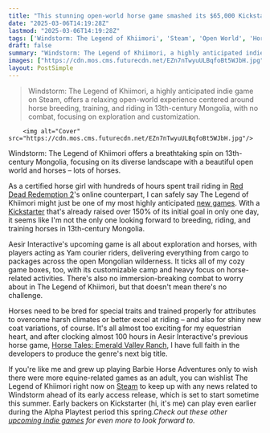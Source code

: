 ```yaml
---
title: "This stunning open-world horse game smashed its $65,000 Kickstarter goal straight away, and it's bringing my favorite part of Red Dead Redemption 2 to 13th-century Mongolia"
date: "2025-03-06T14:19:28Z"
lastmod: "2025-03-06T14:19:28Z"
tags: ['Windstorm: The Legend of Khiimori', 'Steam', 'Open World', 'Horse Racing', 'Simulation', 'Indie Game', 'Kickstarter']
draft: false
summary: "Windstorm: The Legend of Khiimori, a highly anticipated indie game on Steam, offers a relaxing open-world experience centered around horse breeding, training, and riding in 13th-century Mongolia, with no combat, focusing on exploration and customization."
images: ["https://cdn.mos.cms.futurecdn.net/EZn7nTwyuULBqfoBt5WJbH.jpg"]
layout: PostSimple
---
```

> Windstorm: The Legend of Khiimori, a highly anticipated indie game on Steam, offers a relaxing open-world experience centered around horse breeding, training, and riding in 13th-century Mongolia, with no combat, focusing on exploration and customization.


        <img alt="Cover" src="https://cdn.mos.cms.futurecdn.net/EZn7nTwyuULBqfoBt5WJbH.jpg"/>
        
Windstorm: The Legend of Khiimori offers a breathtaking spin on 13th-century Mongolia, focusing on its diverse landscape with a beautiful open world and horses – lots of horses.

As a certified horse girl with hundreds of hours spent trail riding in [<u>Red Dead Redemption 2</u>](https://www.gamesradar.com/red-dead-redemption-2-guide-walkthrough/)'s online counterpart, I can safely say The Legend of Khiimori might just be one of my most highly anticipated [<u>new games</u>](https://www.gamesradar.com/video-game-release-dates/). With a [<u>Kickstarter</u>](https://www.kickstarter.com/projects/aesirinteractive/windstorm) that's already raised over 150% of its initial goal in only one day, it seems like I'm not the only one looking forward to breeding, riding, and training horses in 13th-century Mongolia.

Aesir Interactive's upcoming game is all about exploration and horses, with players acting as Yam courier riders, delivering everything from cargo to packages across the open Mongolian wilderness. It ticks all of my cozy game boxes, too, with its customizable camp and heavy focus on horse-related activities. There's also no immersion-breaking combat to worry about in The Legend of Khiimori, but that doesn't mean there's no challenge.

Horses need to be bred for special traits and trained properly for attributes to overcome harsh climates or better excel at riding – and also for shiny new coat variations, of course. It's all almost too exciting for my equestrian heart, and after clocking almost 100 hours in Aesir Interactive's previous horse game, [Horse Tales: Emerald Valley Ranch](https://store.steampowered.com/app/1474740/Horse_Tales_Emerald_Valley_Ranch/), I have full faith in the developers to produce the genre's next big title.

If you're like me and grew up playing Barbie Horse Adventures only to wish there were more equine-related games as an adult, you can wishlist The Legend of Khiimori right now on [<u>Steam</u>](https://store.steampowered.com/app/2697000/Windstorm_The_Legend_of_Khiimori/) to keep up with any news related to Windstorm ahead of its early access release, which is set to start sometime this summer. Early backers on Kickstarter (hi, it's me) can play even earlier during the Alpha Playtest period this spring.*Check out these other *[<u><em>upcoming indie games</em></u>](https://www.gamesradar.com/upcoming-indie-games/)* for even more to look forward to.*
        
